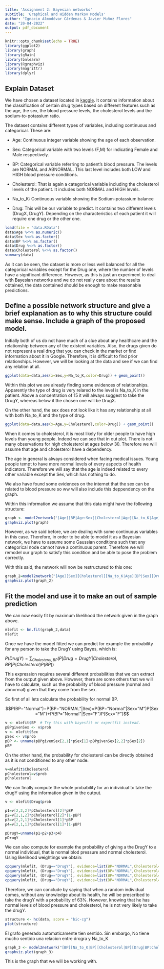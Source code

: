 ```yaml
---
title: 'Assignment 2: Bayesian networks'
subtitle: 'Graphical and Hidden Markov Models'
author: "Ignacio Almodóvar Cárdenas & Javier Muñoz Flores"
date: "20-04-2022"
output: pdf_document
---
```


```r
knitr::opts_chunk$set(echo = TRUE)
library(ggplot2)
library(graph)
library(gRain)
library(bnlearn)
library(Rgraphviz)
library(magrittr)
library(dplyr)
```


## Explain Dataset

We have chosen a dataset located in [kaggle](https://www.kaggle.com/prathamtripathi/drug-classification). It contains information about the classification of certain drug types based on different features such as the age, the sex, the blood pressure levels, the cholesterol levels and the sodium-to-potassium ratio.

The dataset contains different types of variables, including continuous and categorical. These are:

 - Age: Continuous integer variable showing the age of each observation.
 
 - Sex: Categorical variable with two levels (F,M) for indicating Female and Male respectively.
 
 - BP: Categorical variable referring to patient's blood pressure. The levels are NORMAL and ABNORMAL. This last level includes both LOW and HIGH blood pressure conditions.
 
 - Cholesterol: That is again a categorical variable including the cholesterol levels of the patient. It includes both NORMAL and HIGH levels.
 
 - Na_to_K: Continuous variable showing the Sodium-potassium balance
 
 - Drug: This will be our variable to predict. It contains two different levels (DrugX, DrugY). Depending on the characteristics of each patient it will require one drug or the other one.
 

```r
load(file = "data.RData")
data$Age %<>% as.numeric()
data$Sex %<>% as.factor() 
data$BP %<>% as.factor() 
data$Drug %<>% as.factor()
data$Cholesterol %<>% as.factor() 
summary(data)
```

As it can be seen, the dataset is more or less well balanced for all the categorical variables except for the Drug one, where the number of levels have a significant difference. However, as this is just an experiment to deal with Bayesian networks and we do not really care about the results obtained, the data contained should be enough to make reasonable predictions.

## Define a possible network structure and give a brief explanation as to why this structure could make sense.  Include a graph of the proposed model.

Initially both of us do not have much of a clue about any healthcare and the relationship between any of the existent variables. Also, the drugs given do not represent a real drug that you can check in the market or find information about it in Google. Therefore, it is difficult to find prior relationships. However, we will be looking at the data and see if we can find any relation at all.

```r
ggplot(data=data,aes(x=Sex,y=Na_to_K,color=Drug)) + geom_point()

```

Within this plot we are already finding some evidences of relationships. Apparently the type of drug is very relared to the level is Na_to_K in the patient. Above a concentration of 15 it will always suggest to take the DrugY, whereas below it the chosen one will be  DrugX. 

On the other hand, the sex does not look like it has any relationship at all with both Na_to_K and the type of drug.

```r
ggplot(data=data,aes(x=Age,y=Cholesterol,color=Drug)) + geom_point()
```

When it comes to cholesterol, it is most likely for older people to have high levels than young people. Indeed we can see that in out plot. There is not many observations for high cholesterol at ages below 30. Therefore we will assume that age and cholesterol have a dependency.

The age in general is always considered when facing medical issues. Young people tempt to have more normal levels of every aspects of health indicators. Therefore we will say that the age is indeed related to every other variable except the Sex, which has nothing to do.

We also have found some evidences on the internet that the sex can be related to blood pressure so ww will also include this deppendency on the graph.

Within this information we assume that this data might have the following structure:

```r
graph <- model2network("[Age][BP|Age:Sex][Cholesterol|Age][Na_to_K|Age][Sex][Drug|BP:Cholesterol:Na_to_K]")
graphviz.plot(graph)
```

However, as we said before, we are dealing with some continuous variables in this case. Therefore, in order to be able to model it as a Bayesian network, we have to assume some Gaussian conditions such that any categorical node cannot have a continuous parent. Therefore we will remodel our graph to satisfy this condition and be able to pose the problem correctly.

With this said, the network will now be restructured to this one:

```r
graph_2=model2network("[Age][Sex][Cholesterol][Na_to_K|Age][BP|Sex][Drug|BP:Cholesterol]")
graphviz.plot(graph_2)
```


## Fit the model and use it to make an out of sample prediction

We can now easily fit by maximum likelihood the network given in the graph above.

```r
mlefit <- bn.fit(graph_2,data)
mlefit
```

Once we have the model fitted we can predict for example the probability for any person to take the DrugY using Bayes, which is:

$P(DrugY)=\sum_{Cholesterol,BP}(P[Drug=DrugY|Cholesterol,BP]P(Cholesterol)P(BP))$

This expression requires several different probabilities that we can extract from the output given above. However, there are some others that we will have to calculate, such us the probability of blood pressure (normal and abnormal) given that they come from the sex.

So first of all lets calculate the probability for normal BP. 

$$P(BP="Normal")=P(BP="NORMAL"|Sex)=P(BP="Normal"|Sex="M")P(Sex="M")+P(BP="Normal"|Sex="F")P(Sex="F")$$

```r
v <- mlefit$BP  # Try this with bayesfit or expertfit instead.
pBPgivenSex <- v$prob
v <- mlefit$Sex
pSex <- v$prob
pBP <- unname(pBPgivenSex[2,1]*pSex[1]+pBPgivenSex[2,2]*pSex[2])
pBP
```

On the other hand, the probability for cholesterol can be directly obtained as it is not conditioned to any other node.

```r
v=mlefit$Cholesterol
pCholesterol=v$prob
pCholesterol
```

We can finally compute the whole probability for an individual to take the drugY using the information given in the output.

```r
v <- mlefit$Drug$prob

p1=v[2,2,2]*pCholesterol[2]*pBP
p2=v[2,1,2]*pCholesterol[2]*(1-pBP)
p3=v[2,2,1]*pCholesterol[1]*pBP
p4=v[2,1,1]*pCholesterol[1]*(1-pBP)

pDrugY=unname(p1+p2+p3+p4)
pDrugY
```

We can also compute for example the probability of giving a the DrugY to a normal individual, that is normal blod pressure and normal cholesterol. Using likelihood weightings we obtain:

```r
cpquery(mlefit, (Drug=="DrugY"), evidence=list(BP="NORMAL",Cholesterol="NORMAL"),method="lw")
cpquery(mlefit, (Drug=="DrugY"), evidence=list(BP="NORMAL",Cholesterol="NORMAL"),method="lw",n=10000)
cpquery(mlefit, (Drug=="DrugY"), evidence=list(BP="NORMAL",Cholesterol="NORMAL"),method="lw",n=100000)
cpquery(mlefit, (Drug=="DrugY"), evidence=list(BP="NORMAL",Cholesterol="NORMAL"),method="lw",n=1000000)
```

Therefore, we can conclude by saying that when a random individual comes, without any knowledge about its health, he will be prescribed to take the drugY with a probability of 63%. However, knowing that he has normal levels of blood pressure and cholesterol, he is not very likely to take the drugY.



```r
structure <- hc(data, score = "bic-cg")
plot(structure)
```


El grafo generado automaticamente tien sentido. Sin embargo, No tiene mucho sentido una relacion entre drogra y Na_to_K

```r
graph_3 <- model2network("[BP][Na_to_K|BP][Cholesterol|BP][Drug|BP:Cholesterol]")
graphviz.plot(graph_3)
```

This is the graph that we will be working with.



